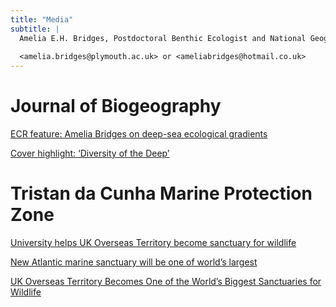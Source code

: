 ```yaml
---
title: "Media"
subtitle: |
  Amelia E.H. Bridges, Postdoctoral Benthic Ecologist and National Geographic Explorer
  
  <amelia.bridges@plymouth.ac.uk> or <ameliabridges@hotmail.co.uk>
---
```


# Journal of Biogeography 

[ECR feature: Amelia Bridges on deep-sea ecological gradients](https://journalofbiogeographynews.org/2022/05/16/ecr-feature-amelia-bridges-on-deep-sea-ecological-gradients/)

[Cover highlight: 'Diversity of the Deep'](https://journalofbiogeographynews.org/2022/07/04/diversity-of-the-deep/)

# Tristan da Cunha Marine Protection Zone

[University helps UK Overseas Territory become sanctuary for wildlife](https://www.plymouth.ac.uk/news/university-helps-uk-overseas-territory-become-one-of-the-worlds-biggest-sanctuaries-for-wildlife)

[New Atlantic marine sanctuary will be one of world's largest](https://www.nationalgeographic.com/environment/article/tristan-da-cunha-atlantic-marine-protection-zone)

[UK Overseas Territory Becomes One of the World’s Biggest Sanctuaries for Wildlife](https://blog.nationalgeographic.org/2020/11/12/uk-overseas-territory-becomes-one-of-the-worlds-biggest-sanctuaries-for-wildlife/)
